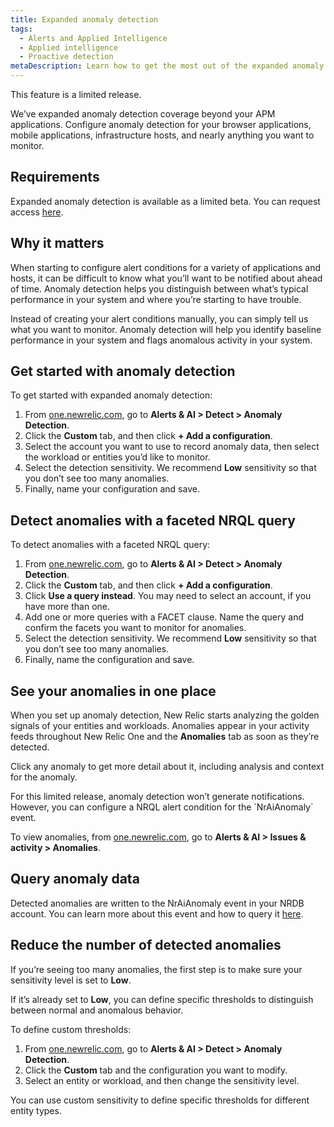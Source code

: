 ```yaml
---
title: Expanded anomaly detection
tags:
  - Alerts and Applied Intelligence
  - Applied intelligence
  - Proactive detection
metaDescription: Learn how to get the most out of the expanded anomaly detection limited release.
---
```


<Callout variant="important">
  This feature is a limited release. 
</Callout>

We’ve expanded anomaly detection coverage beyond your APM applications. Configure anomaly detection for your browser applications, mobile applications, infrastructure hosts, and nearly anything you want to monitor.

## Requirements

Expanded anomaly detection is available as a limited beta. You can request access [here](https://sgnf.typeform.com/to/Y9pRHOTa).

## Why it matters

When starting to configure alert conditions for a variety of applications and hosts, it can be difficult to know what you’ll want to be notified about ahead of time. Anomaly detection helps you distinguish between what’s typical performance in your system and where you’re starting to have trouble. 

Instead of creating your alert conditions manually, you can simply tell us what you want to monitor. Anomaly detection will help you identify baseline performance in your system and flags anomalous activity in your system. 

## Get started with anomaly detection

To get started with expanded anomaly detection:

1. From [one.newrelic.com](https://one.newrelic.com), go to **Alerts & AI > Detect > Anomaly Detection**.
2. Click the **Custom** tab, and then click **+ Add a configuration**.
3. Select the account you want to use to record anomaly data, then select the workload or entities you’d like to monitor.
4. Select the detection sensitivity. We recommend **Low** sensitivity so that you don’t see too many anomalies.
5. Finally, name your configuration and save.

## Detect anomalies with a faceted NRQL query

To detect anomalies with a faceted NRQL query:

1. From [one.newrelic.com](https://one.newrelic.com), go to **Alerts & AI > Detect > Anomaly Detection**.
2. Click the **Custom** tab, and then click **+ Add a configuration**.
3. Click **Use a query instead**. You may need to select an account, if you have more than one.
4. Add one or more queries with a FACET clause. Name the query and confirm the facets you want to monitor for anomalies.
5. Select the detection sensitivity. We recommend **Low** sensitivity so that you don’t see too many anomalies.
6. Finally, name the configuration and save.

## See your anomalies in one place

When you set up anomaly detection, New Relic starts analyzing the golden signals of your entities and workloads. Anomalies appear in your activity feeds throughout New Relic One and the **Anomalies** tab as soon as they’re detected.

Click any anomaly to get more detail about it, including analysis and context for the anomaly.

<Callout variant="tip">
For this limited release, anomaly detection won’t generate notifications. However, you can configure a NRQL alert condition for the `NrAiAnomaly` event. 
</Callout>

To view anomalies, from [one.newrelic.com](https://one.newrelic.com), go to **Alerts & AI > Issues & activity > Anomalies**.

## Query anomaly data

Detected anomalies are written to the NrAiAnomaly event in your NRDB account. You can learn more about this event and how to query it [here](/docs/alerts-applied-intelligence/applied-intelligence/proactive-detection/proactive-detection-applied-intelligence/#anomaly-events).

## Reduce the number of detected anomalies

If you’re seeing too many anomalies, the first step is to make sure your sensitivity level is set to **Low**. 

If it’s already set to **Low**, you can define specific thresholds to distinguish between normal and anomalous behavior.

To define custom thresholds:

1. From [one.newrelic.com](https://one.newrelic.com), go to **Alerts & AI > Detect > Anomaly Detection**.
2. Click the **Custom** tab and the configuration you want to modify. 
3. Select an entity or workload, and then change the sensitivity level.

You can use custom sensitivity to define specific thresholds for different entity types.


